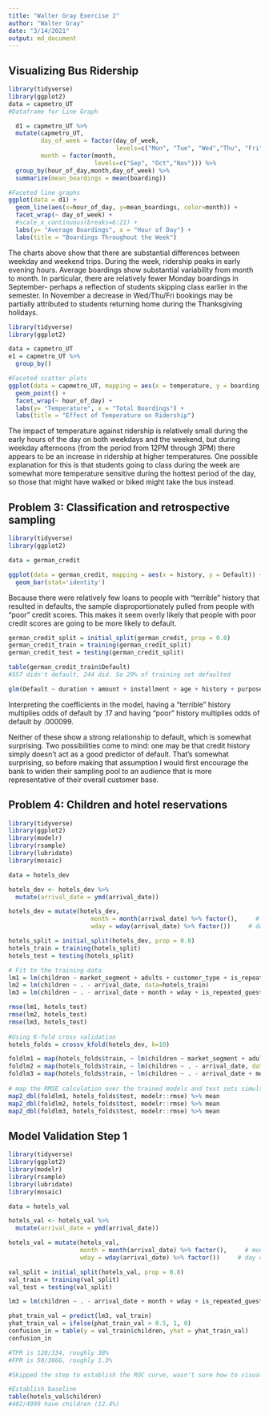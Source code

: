 ```yaml
---
title: "Walter Gray Exercise 2"
author: "Walter Gray"
date: "3/14/2021"
output: md_document
---
```

## Visualizing Bus Ridership

```r
library(tidyverse)
library(ggplot2)
data = capmetro_UT
#Dataframe for Line Graph

  d1 = capmetro_UT %>%
  mutate(capmetro_UT,
         day_of_week = factor(day_of_week,
                              levels=c("Mon", "Tue", "Wed","Thu", "Fri", "Sat", "Sun")),
         month = factor(month,
                        levels=c("Sep", "Oct","Nov"))) %>%
  group_by(hour_of_day,month,day_of_week) %>%
  summarize(mean_boardings = mean(boarding)) 

#Faceted line graphs
ggplot(data = d1) +
  geom_line(aes(x=hour_of_day, y=mean_boardings, color=month)) +
  facet_wrap(~ day_of_week) +
  #scale_x_continuous(breaks=6:21) +
  labs(y= "Average Boardings", x = "Hour of Day") +
  labs(title = "Boardings Throughout the Week") 
```  
The charts above show that there are substantial differences between weekday and weekend trips. During the week, ridership peaks in early evening hours. Average boardings show substantial variability from month to month. In particular, there are relatively fewer Monday boardings in September- perhaps a reflection of students skipping class earlier in the semester. In November a decrease in Wed/Thu/Fri bookings may be partially attributed to students returning home during the Thanksgiving holidays.

```r
library(tidyverse)
library(ggplot2)

data = capmetro_UT
e1 = capmetro_UT %>%
  group_by()

#Faceted scatter plots
ggplot(data = capmetro_UT, mapping = aes(x = temperature, y = boarding, color=weekend)) + 
  geom_point() +
  facet_wrap(~ hour_of_day) +
  labs(y= "Temperature", x = "Total Boardings") +
  labs(title = "Effect of Temperature on Ridership")
```
The impact of temperature against ridership is relatively small during the early hours of the day on both weekdays and the weekend, but during weekday afternoons (from the period from 12PM through 3PM) there appears to be an increase in ridership at higher temperatures. One possible explanation for this is that students going to class during the week are somewhat more temperature sensitive during the hottest period of the day, so those that might have walked or biked might take the bus instead.

## Problem 3: Classification and retrospective sampling
```r
library(tidyverse)
library(ggplot2)

data = german_credit

ggplot(data = german_credit, mapping = aes(x = history, y = Default)) +
  geom_bar(stat='identity')
```

Because there were relatively few loans to people with "terrible" history that resulted in defaults, the sample disproportionately pulled from people with "poor" credit scores. This makes it seem overly likely that people with poor credit scores are going to be more likely to default. 

```r
german_credit_split = initial_split(german_credit, prop = 0.8)
german_credit_train = training(german_credit_split)
german_credit_test = testing(german_credit_split)

table(german_credit_train$Default)
#557 didn't default, 244 did. So 29% of training set defaulted 

glm(Default ~ duration + amount + installment + age + history + purpose + foreign, data=german_credit_train, family=binomial)
```

Interpreting the coefficients in the model, having a "terrible" history multiplies odds of default by .17 and having "poor" history multiplies odds of default by .000099. 

Neither of these show a strong relationship to default, which is somewhat surprising. Two possibilities come to mind: one may be that credit history simply doesn't act as a good predictor of default. That's somewhat surprising, so before making that assumption I would first encourage the bank to widen their sampling pool to an audience that is more representative of their overall customer base. 

## Problem 4: Children and hotel reservations
```r
library(tidyverse)
library(ggplot2)
library(modelr)
library(rsample)
library(lubridate)
library(mosaic)

data = hotels_dev

hotels_dev <- hotels_dev %>% 
  mutate(arrival_date = ymd(arrival_date))

hotels_dev = mutate(hotels_dev, 
                       month = month(arrival_date) %>% factor(),     # month of day
                       wday = wday(arrival_date) %>% factor())     # day of week (1 = Monday)

hotels_split = initial_split(hotels_dev, prop = 0.8)
hotels_train = training(hotels_split)
hotels_test = testing(hotels_split)

# Fit to the training data
lm1 = lm(children ~ market_segment + adults + customer_type + is_repeated_guest, data=hotels_train)
lm2 = lm(children ~ . - arrival_date, data=hotels_train)
lm3 = lm(children ~ . - arrival_date + month + wday + is_repeated_guest*reserved_room_type, data=hotels_train)

rmse(lm1, hotels_test)
rmse(lm2, hotels_test)
rmse(lm3, hotels_test)
 
#Using K-fold cross validation
hotels_folds = crossv_kfold(hotels_dev, k=10)

foldlm1 = map(hotels_folds$train, ~ lm(children ~ market_segment + adults + customer_type + is_repeated_guest, data=hotels_train))
foldlm2 = map(hotels_folds$train, ~ lm(children ~ . - arrival_date, data=hotels_train))
foldlm3 = map(hotels_folds$train, ~ lm(children ~ . - arrival_date + month + wday + is_repeated_guest*reserved_room_type, data=hotels_train))
                
# map the RMSE calculation over the trained models and test sets simultaneously
map2_dbl(foldlm1, hotels_folds$test, modelr::rmse) %>% mean
map2_dbl(foldlm2, hotels_folds$test, modelr::rmse) %>% mean
map2_dbl(foldlm3, hotels_folds$test, modelr::rmse) %>% mean
```

## Model Validation Step 1 
```r
library(tidyverse)
library(ggplot2)
library(modelr)
library(rsample)
library(lubridate)
library(mosaic)

data = hotels_val

hotels_val <- hotels_val %>% 
  mutate(arrival_date = ymd(arrival_date))

hotels_val = mutate(hotels_val, 
                    month = month(arrival_date) %>% factor(),     # month of day
                    wday = wday(arrival_date) %>% factor())     # day of week (1 = Monday)

val_split = initial_split(hotels_val, prop = 0.8)
val_train = training(val_split)
val_test = testing(val_split)

lm3 = lm(children ~ . - arrival_date + month + wday + is_repeated_guest*reserved_room_type, data=val_train)

phat_train_val = predict(lm3, val_train)
yhat_train_val = ifelse(phat_train_val > 0.5, 1, 0)
confusion_in = table(y = val_train$children, yhat = yhat_train_val)
confusion_in

#TPR is 128/334, roughly 38%
#FPR is 50/3666, roughly 1.3%

#Skipped the step to establish the ROC curve, wasn't sure how to visually represent that

#Establish baseline
table(hotels_val$children)
#402/4999 have children (12.4%)

```

